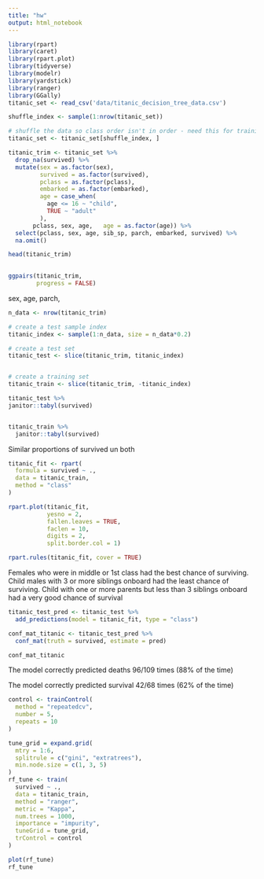 ```yaml
---
title: "hw"
output: html_notebook
---
```


```r
library(rpart)
library(caret)
library(rpart.plot)
library(tidyverse)
library(modelr)
library(yardstick)
library(ranger)
library(GGally)
titanic_set <- read_csv('data/titanic_decision_tree_data.csv')

shuffle_index <- sample(1:nrow(titanic_set))

# shuffle the data so class order isn't in order - need this for training/testing split later on 
titanic_set <- titanic_set[shuffle_index, ]

```

```r
titanic_trim <- titanic_set %>% 
  drop_na(survived) %>% 
  mutate(sex = as.factor(sex),
         survived = as.factor(survived),
         pclass = as.factor(pclass),
         embarked = as.factor(embarked),
         age = case_when(
           age <= 16 ~ "child",
           TRUE ~ "adult"
         ),
       pclass, sex, age,   age = as.factor(age)) %>% 
  select(pclass, sex, age, sib_sp, parch, embarked, survived) %>% 
  na.omit()

head(titanic_trim)
  
```

```r
ggpairs(titanic_trim,
        progress = FALSE)
```

sex, age, parch,

```r
n_data <- nrow(titanic_trim)

# create a test sample index
titanic_index <- sample(1:n_data, size = n_data*0.2)

# create a test set
titanic_test <- slice(titanic_trim, titanic_index)


# create a training set
titanic_train <- slice(titanic_trim, -titanic_index)
```

```r
titanic_test %>% 
janitor::tabyl(survived)


titanic_train %>% 
  janitor::tabyl(survived)

```

Similar proportions of survived un both


```r
titanic_fit <- rpart(
  formula = survived ~ .,
  data = titanic_train,
  method = "class"
)

rpart.plot(titanic_fit,
           yesno = 2,
           fallen.leaves = TRUE,
           faclen = 10,
           digits = 2,
           split.border.col = 1)
```

```r
rpart.rules(titanic_fit, cover = TRUE)
```


Females who were in middle or 1st class had the best chance of surviving.
Child males with 3 or more siblings onboard had the least chance of surviving.
Child with one or more parents but less than 3 siblings onboard had a very good
chance of survival


```r
titanic_test_pred <- titanic_test %>% 
  add_predictions(model = titanic_fit, type = "class")
```


```r
conf_mat_titanic <- titanic_test_pred %>% 
  conf_mat(truth = survived, estimate = pred)

conf_mat_titanic
```

The model correctly predicted deaths 96/109 times (88% of the time)

The model correctly predicted survival 42/68 times (62% of the time)



```r
control <- trainControl(
  method = "repeatedcv", 
  number = 5, 
  repeats = 10
)

tune_grid = expand.grid(
  mtry = 1:6,
  splitrule = c("gini", "extratrees"),
  min.node.size = c(1, 3, 5)
)
rf_tune <- train(
  survived ~ ., 
  data = titanic_train, 
  method = "ranger",
  metric = "Kappa",
  num.trees = 1000,
  importance = "impurity",
  tuneGrid = tune_grid, 
  trControl = control
)

plot(rf_tune)
rf_tune
```











 